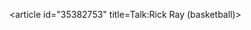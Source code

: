 <article id="35382753" title=Talk:Rick Ray (basketball)>
	<talkpage id="35382753" title="Talk:Rick Ray (basketball)">
{{Talk header}}
{{WikiProjectBannerShell|1=
{{WikiProject Articles for creation|class=stub|ts=20120408070132|reviewer=Aaron Booth}}
{{WikiProject Basketball}}
{{WikiProject United States|class=stub|importance=low|MS=yes|MS-importance=low}}
}}
	</talkpage>
</article>